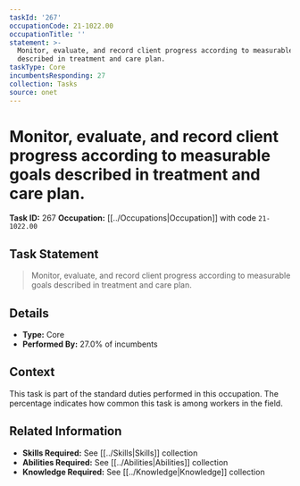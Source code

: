 ```yaml
---
taskId: '267'
occupationCode: 21-1022.00
occupationTitle: ''
statement: >-
  Monitor, evaluate, and record client progress according to measurable goals
  described in treatment and care plan.
taskType: Core
incumbentsResponding: 27
collection: Tasks
source: onet
---
```

# Monitor, evaluate, and record client progress according to measurable goals described in treatment and care plan.

**Task ID:** 267
**Occupation:** [[../Occupations|Occupation]] with code `21-1022.00`

## Task Statement

> Monitor, evaluate, and record client progress according to measurable goals described in treatment and care plan.

## Details

- **Type:** Core
- **Performed By:** 27.0% of incumbents

## Context

This task is part of the standard duties performed in this occupation. The percentage indicates how common this task is among workers in the field.

## Related Information

- **Skills Required:** See [[../Skills|Skills]] collection
- **Abilities Required:** See [[../Abilities|Abilities]] collection
- **Knowledge Required:** See [[../Knowledge|Knowledge]] collection
